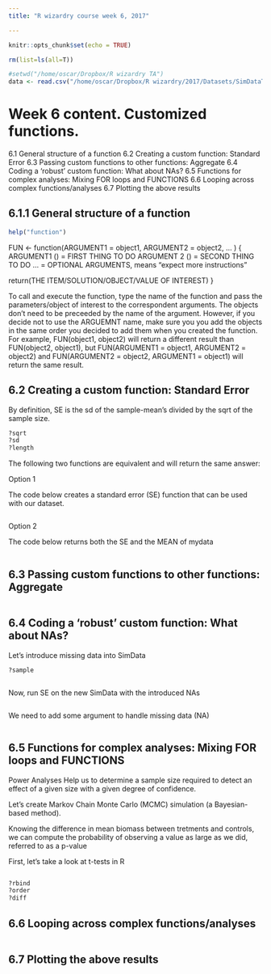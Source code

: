 ```yaml
---
title: "R wizardry course week 6, 2017"

---
```


```r
knitr::opts_chunk$set(echo = TRUE)
```


```r
rm(list=ls(all=T))
```


```r
#setwd("/home/oscar/Dropbox/R wizardry TA")
data <- read.csv("/home/oscar/Dropbox/R wizardry/2017/Datasets/SimDataTrend.csv")
```


# Week 6 content. Customized functions.

6.1 General structure of a function
6.2 Creating a custom function: Standard Error
6.3 Passing custom functions to other functions: Aggregate
6.4 Coding a 'robust' custom function: What about NAs?
6.5 Functions for complex analyses: Mixing FOR loops and FUNCTIONS
6.6 Looping across complex functions/analyses
6.7 Plotting the above results


## 6.1.1 General structure of a function

```r
help("function")
```

FUN <- function(ARGUMENT1 = object1, ARGUMENT2 = object2, ... )
{
  ARGUMENT1 () = FIRST THING TO DO
  ARGUMENT 2 () = SECOND THING TO DO 
  ... = OPTIONAL ARGUMENTS, means "expect more instructions"
  
  return(THE ITEM/SOLUTION/OBJECT/VALUE OF INTEREST)
}


To call and execute the function, type the name of the function and pass the parameters/object of interest to the correspondent arguments. The objects don't need to be preceeded by the name of the argument. However, if you decide not to use the ARGUEMNT name, make sure you you add the objects in the same order you decided to add them when you created the function. For example, FUN(object1, object2) will return a different result than FUN(object2, object1), but FUN(ARGUMENT1 = object1, ARGUMENT2 = object2) and FUN(ARGUMENT2 = object2, ARGUMENT1 = object1) will return the same result.


## 6.2 Creating a custom function: Standard Error

By definition, SE is the sd of the sample-mean's divided by the sqrt of the sample size.
```r
?sqrt
?sd
?length
```


The following two functions are equivalent and will return the same answer:

Option 1

The code below creates a standard error (SE) function that can be used with our dataset.
```r

```

Option 2

The code below returns both the SE and the MEAN of mydata
```r


```


## 6.3 Passing custom functions to other functions: Aggregate

```r

```


## 6.4 Coding a 'robust' custom function: What about NAs?


Let's introduce missing data into SimData


```r
?sample



```


Now, run SE on the new SimData with the introduced NAs
```r

```


We need to add some argument to handle missing data (NA)
```r


```


## 6.5 Functions for complex analyses: Mixing FOR loops and FUNCTIONS


Power Analyses
Help us to determine a sample size required to detect an effect of a given size with a given degree of confidence. 

Let's create Markov Chain Monte Carlo (MCMC) simulation (a Bayesian-based method).

Knowing the difference in mean biomass between tretments and controls, we can compute the probability of observing a value as large as we did, referred to as a p-value

First, let's take a look at t-tests in R
```r


```


```r
?rbind
?order
?diff 
```




## 6.6 Looping across complex functions/analyses

```r

```



## 6.7 Plotting the above results

```r

```



